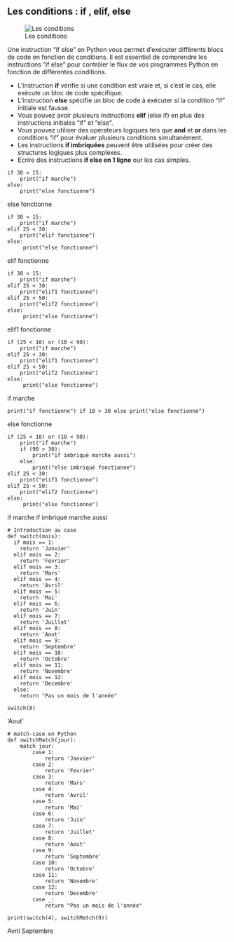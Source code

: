 ##  Les conditions : if , elif, else


![Les conditions](https://www.aipython.in/wp-content/uploads/2020/05/If-else-statement-in-Python.jpg)



Une instruction "if else" en Python vous permet d'exécuter différents blocs de code en fonction de conditions. Il est essentiel de comprendre les instructions "if else" pour contrôler le flux de vos programmes Python en fonction de différentes conditions.


- L'instruction **if** vérifie si une condition est vraie et, si c'est le cas, elle exécute un bloc de code spécifique.
- L'instruction **else** spécifie un bloc de code à exécuter si la condition "if" initiale est fausse.
- Vous pouvez avoir plusieurs instructions **elif** (else if) en plus des instructions initiales "if" et "else".
- Vous pouvez utiliser des opérateurs logiques tels que **and** et **or** dans les conditions "if" pour évaluer plusieurs conditions simultanément.
- Les instructions **if imbriquées** peuvent être utilisées pour créer des structures logiques plus complexes.
- Ecrire des instructions **if else en 1 ligne** our les cas simples.




```.python
if 30 < 15:
    print("if marche")
else:
    print("else fonctionne")
```
else fonctionne

```.python
if 30 < 15:
    print("if marche")
elif 25 < 30:
    print("elif fonctionne")
else:
     print("else fonctionne")
```
elif fonctionne

```.python
if 30 < 15:
    print("if marche")
elif 25 < 30:
    print("elif1 fonctionne") 
elif 25 < 50:
    print("elif2 fonctionne")
else:
     print("else fonctionne")
```
elif1 fonctionne

```.python
if (25 < 10) or (10 < 90):  
    print("if marche")
elif 25 < 30:
    print("elif1 fonctionne")
elif 25 < 50:
    print("elif2 fonctionne")
else:
     print("else fonctionne")
```
if marche

```.python
print("if fonctionne") if 10 > 30 else print("else fonctionne")
```
else fonctionne

```.python
if (25 < 10) or (10 < 90):  
    print("if marche")
    if (90 > 30):
        print("if imbriqué marche aussi")
    else:
        print("else imbriqué fonctionne")
elif 25 < 30:
    print("elif1 fonctionne")
elif 25 < 50:
    print("elif2 fonctionne")
else:
     print("else fonctionne")
```
if marche
if imbriqué marche aussi

```.python
# Introduction au case 
def switch(mois):
  if mois == 1:
    return 'Janvier'
  elif mois == 2:
    return 'Fevrier'
  elif mois == 3:
    return 'Mars'
  elif mois == 4:
    return 'Avril'
  elif mois == 5:
    return 'Mai'
  elif mois == 6:
    return 'Juin'
  elif mois == 7:
    return 'Juillet'
  elif mois == 8:
    return 'Aout'
  elif mois == 9:
    return 'Septembre'
  elif mois == 10:
    return 'Octobre'
  elif mois == 11:
    return 'Novembre'
  elif mois == 12:
    return 'Decembre'
  else:
    return "Pas un mois de l'année"

switch(8)
```
'Aout'

```.python
# match-case en Python
def switchMatch(jour):
    match jour: 
        case 1:
            return 'Janvier'
        case 2:
            return 'Fevrier'
        case 3:
            return 'Mars'
        case 4:
            return 'Avril'
        case 5:
            return 'Mai'
        case 6:
            return 'Juin'
        case 7:
            return 'Juillet'
        case 8:
            return 'Aout'
        case 9:
            return 'Septembre'
        case 10:
            return 'Octobre'
        case 11:
            return 'Novembre'
        case 12:
            return 'Decembre'
        case _:
            return "Pas un mois de l'année"
        
print(switch(4), switchMatch(9))
```

Avril Septembre
